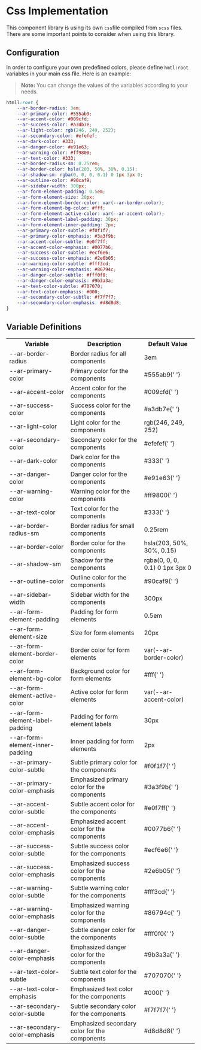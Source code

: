 
<Meta title="Welcome/Css" />

# Css Implementation

This component library is using its own `css`file compiled from `scss` files. There are some important points to consider when using this library.

## Configuration

In order to configure your own predefined colors, please define `hmtl:root` variables in your main css file. Here is an example:

> **Note:** You can change the values of the variables according to your needs.

```css
htmll:root {
	--ar-border-radius: 3em;
	--ar-primary-color: #555ab9;
	--ar-accent-color: #009cfd;
	--ar-success-color: #a3db7e;
	--ar-light-color: rgb(246, 249, 252);
	--ar-secondary-color: #efefef;
	--ar-dark-color: #333;
	--ar-danger-color: #e91e63;
	--ar-warning-color: #ff9800;
	--ar-text-color: #333;
	--ar-border-radius-sm: 0.25rem;
	--ar-border-color: hsla(203, 50%, 30%, 0.15);
	--ar-shadow-sm: rgba(0, 0, 0, 0.1) 0 1px 3px 0;
	--ar-outline-color: #90caf9;
	--ar-sidebar-width: 300px;
	--ar-form-element-padding: 0.5em;
	--ar-form-element-size: 20px;
	--ar-form-element-border-color: var(--ar-border-color);
	--ar-form-element-bg-color: #fff;
	--ar-form-element-active-color: var(--ar-accent-color);
	--ar-form-element-label-padding: 30px;
	--ar-form-element-inner-padding: 2px;
	--ar-primary-color-subtle: #f0f1f7;
	--ar-primary-color-emphasis: #3a3f9b;
	--ar-accent-color-subtle: #e0f7ff;
	--ar-accent-color-emphasis: #0077b6;
	--ar-success-color-subtle: #ecf6e6;
	--ar-success-color-emphasis: #2e6b05;
	--ar-warning-color-subtle: #fff3cd;
	--ar-warning-color-emphasis: #86794c;
	--ar-danger-color-subtle: #fff0f0;
	--ar-danger-color-emphasis: #9b3a3a;
	--ar-text-color-subtle: #707070;
	--ar-text-color-emphasis: #000;
	--ar-secondary-color-subtle: #f7f7f7;
	--ar-secondary-color-emphasis: #d8d8d8;
}
```

## Variable Definitions

<table>
	<tr>
		<th>Variable</th>
		<th>Description</th>
		<th>Default Value</th>
	</tr>
	<tr>
		<td>--ar-border-radius</td>
		<td>Border radius for all components</td>
		<td>3em</td>
	</tr>
	<tr>
		<td>--ar-primary-color</td>
		<td>Primary color for the components</td>
		<td>
			<div
				style={{
					display: 'flex',
					alignItems: 'center',
					justifyContent: 'space-between'
				}}
			>
				#555ab9{' '}
				<span
					style={{
						backgroundColor: '#555ab9',
						width: '15px',
						height: '15px',
						borderRadius: '50%',
						display: 'inline-block'
					}}
				></span>
			</div>
		</td>
	</tr>
	<tr>
		<td>--ar-accent-color</td>
		<td>Accent color for the components</td>
		<td>
			<div
				style={{
					display: 'flex',
					alignItems: 'center',
					justifyContent: 'space-between'
				}}
			>
				#009cfd{' '}
				<span
					style={{
						backgroundColor: '#009cfd',
						width: '15px',
						height: '15px',
						borderRadius: '50%',
						display: 'inline-block'
					}}
				></span>
			</div>
		</td>
	</tr>
	<tr>
		<td>--ar-success-color</td>
		<td>Success color for the components</td>
		<td>
			<div
				style={{
					display: 'flex',
					alignItems: 'center',
					justifyContent: 'space-between'
				}}
			>
				#a3db7e{' '}
				<span
					style={{
						backgroundColor: '#a3db7e',
						width: '15px',
						height: '15px',
						borderRadius: '50%',
						display: 'inline-block'
					}}
				></span>
			</div>
		</td>
	</tr>
	<tr>
		<td>--ar-light-color</td>
		<td>Light color for the components</td>
		<td>rgb(246, 249, 252)</td>
	</tr>
	<tr>
		<td>--ar-secondary-color</td>
		<td>Secondary color for the components</td>
		<td>
			<div
				style={{
					display: 'flex',
					alignItems: 'center',
					justifyContent: 'space-between'
				}}
			>
				#efefef{' '}
				<span
					style={{
						backgroundColor: '#efefef',
						width: '15px',
						height: '15px',
						borderRadius: '50%',
						display: 'inline-block'
					}}
				></span>
			</div>
		</td>
	</tr>
	<tr>
		<td>--ar-dark-color</td>
		<td>Dark color for the components</td>
		<td>
			<div
				style={{
					display: 'flex',
					alignItems: 'center',
					justifyContent: 'space-between'
				}}
			>
				#333{' '}
				<span
					style={{
						backgroundColor: '#333',
						width: '15px',
						height: '15px',
						borderRadius: '50%',
						display: 'inline-block'
					}}
				></span>
			</div>
		</td>
	</tr>
	<tr>
		<td>--ar-danger-color</td>
		<td>Danger color for the components</td>
		<td>
			<div
				style={{
					display: 'flex',
					alignItems: 'center',
					justifyContent: 'space-between'
				}}
			>
				#e91e63{' '}
				<span
					style={{
						backgroundColor: '#e91e63',
						width: '15px',
						height: '15px',
						borderRadius: '50%',
						display: 'inline-block'
					}}
				></span>
			</div>
		</td>
	</tr>
	<tr>
		<td>--ar-warning-color</td>
		<td>Warning color for the components</td>
		<td>
			<div
				style={{
					display: 'flex',
					alignItems: 'center',
					justifyContent: 'space-between'
				}}
			>
				#ff9800{' '}
				<span
					style={{
						backgroundColor: '#ff9800',
						width: '15px',
						height: '15px',
						borderRadius: '50%',
						display: 'inline-block'
					}}
				></span>
			</div>
		</td>
	</tr>
	<tr>
		<td>--ar-text-color</td>
		<td>Text color for the components</td>
		<td>
			<div
				style={{
					display: 'flex',
					alignItems: 'center',
					justifyContent: 'space-between'
				}}
			>
				#333{' '}
				<span
					style={{
						backgroundColor: '#333',
						width: '15px',
						height: '15px',
						borderRadius: '50%',
						display: 'inline-block'
					}}
				></span>
			</div>
		</td>
	</tr>
	<tr>
		<td>--ar-border-radius-sm</td>
		<td>Border radius for small components</td>
		<td>0.25rem</td>
	</tr>
	<tr>
		<td>--ar-border-color</td>
		<td>Border color for the components</td>
		<td>hsla(203, 50%, 30%, 0.15)</td>
	</tr>
	<tr>
		<td>--ar-shadow-sm</td>
		<td>Shadow for the components</td>
		<td>rgba(0, 0, 0, 0.1) 0 1px 3px 0</td>
	</tr>
	<tr>
		<td>--ar-outline-color</td>
		<td>Outline color for the components</td>
		<td>
			<div
				style={{
					display: 'flex',
					alignItems: 'center',
					justifyContent: 'space-between'
				}}
			>
				#90caf9{' '}
				<span
					style={{
						backgroundColor: '#90caf9',
						width: '15px',
						height: '15px',
						borderRadius: '50%',
						display: 'inline-block'
					}}
				></span>
			</div>
		</td>
	</tr>
	<tr>
		<td>--ar-sidebar-width</td>
		<td>Sidebar width for the components</td>
		<td>300px</td>
	</tr>
	<tr>
		<td>--ar-form-element-padding</td>
		<td>Padding for form elements</td>
		<td>0.5em</td>
	</tr>
	<tr>
		<td>--ar-form-element-size</td>
		<td>Size for form elements</td>
		<td>20px</td>
	</tr>
	<tr>
		<td>--ar-form-element-border-color</td>
		<td>Border color for form elements</td>
		<td>var(--ar-border-color)</td>
	</tr>
	<tr>
		<td>--ar-form-element-bg-color</td>
		<td>Background color for form elements</td>
		<td>
			<div
				style={{
					display: 'flex',
					alignItems: 'center',
					justifyContent: 'space-between'
				}}
			>
				#fff{' '}
				<span
					style={{
						backgroundColor: '#fff',
						width: '15px',
						height: '15px',
						borderRadius: '50%',
						display: 'inline-block'
					}}
				></span>
			</div>
		</td>
	</tr>
	<tr>
		<td>--ar-form-element-active-color</td>
		<td>Active color for form elements</td>
		<td>var(--ar-accent-color)</td>
	</tr>
	<tr>
		<td>--ar-form-element-label-padding</td>
		<td>Padding for form element labels</td>
		<td>30px</td>
	</tr>
	<tr>
		<td>--ar-form-element-inner-padding</td>
		<td>Inner padding for form elements</td>
		<td>2px</td>
	</tr>
	<tr>
		<td>--ar-primary-color-subtle</td>
		<td>Subtle primary color for the components</td>
		<td>
			<div
				style={{
					display: 'flex',
					alignItems: 'center',
					justifyContent: 'space-between'
				}}
			>
				#f0f1f7{' '}
				<span
					style={{
						backgroundColor: '#f0f1f7',
						width: '15px',
						height: '15px',
						borderRadius: '50%',
						display: 'inline-block'
					}}
				></span>
			</div>
		</td>
	</tr>
	<tr>
		<td>--ar-primary-color-emphasis</td>
		<td>Emphasized primary color for the components</td>
		<td>
			<div
				style={{
					display: 'flex',
					alignItems: 'center',
					justifyContent: 'space-between'
				}}
			>
				#3a3f9b{' '}
				<span
					style={{
						backgroundColor: '#3a3f9b',
						width: '15px',
						height: '15px',
						borderRadius: '50%',
						display: 'inline-block'
					}}
				></span>
			</div>
		</td>
	</tr>
	<tr>
		<td>--ar-accent-color-subtle</td>
		<td>Subtle accent color for the components</td>
		<td>
			<div
				style={{
					display: 'flex',
					alignItems: 'center',
					justifyContent: 'space-between'
				}}
			>
				#e0f7ff{' '}
				<span
					style={{
						backgroundColor: '#e0f7ff',
						width: '15px',
						height: '15px',
						borderRadius: '50%',
						display: 'inline-block'
					}}
				></span>
			</div>
		</td>
	</tr>
	<tr>
		<td>--ar-accent-color-emphasis</td>
		<td>Emphasized accent color for the components</td>
		<td>
			<div
				style={{
					display: 'flex',
					alignItems: 'center',
					justifyContent: 'space-between'
				}}
			>
				#0077b6{' '}
				<span
					style={{
						backgroundColor: '#0077b6',
						width: '15px',
						height: '15px',
						borderRadius: '50%',
						display: 'inline-block'
					}}
				></span>
			</div>
		</td>
	</tr>
	<tr>
		<td>--ar-success-color-subtle</td>
		<td>Subtle success color for the components</td>
		<td>
			<div
				style={{
					display: 'flex',
					alignItems: 'center',
					justifyContent: 'space-between'
				}}
			>
				#ecf6e6{' '}
				<span
					style={{
						backgroundColor: '#ecf6e6',
						width: '15px',
						height: '15px',
						borderRadius: '50%',
						display: 'inline-block'
					}}
				></span>
			</div>
		</td>
	</tr>
	<tr>
		<td>--ar-success-color-emphasis</td>
		<td>Emphasized success color for the components</td>
		<td>
			<div
				style={{
					display: 'flex',
					alignItems: 'center',
					justifyContent: 'space-between'
				}}
			>
				#2e6b05{' '}
				<span
					style={{
						backgroundColor: '#2e6b05',
						width: '15px',
						height: '15px',
						borderRadius: '50%',
						display: 'inline-block'
					}}
				></span>
			</div>
		</td>
	</tr>
	<tr>
		<td>--ar-warning-color-subtle</td>
		<td>Subtle warning color for the components</td>
		<td>
			<div
				style={{
					display: 'flex',
					alignItems: 'center',
					justifyContent: 'space-between'
				}}
			>
				#fff3cd{' '}
				<span
					style={{
						backgroundColor: '#fff3cd',
						width: '15px',
						height: '15px',
						borderRadius: '50%',
						display: 'inline-block'
					}}
				></span>
			</div>
		</td>
	</tr>
	<tr>
		<td>--ar-warning-color-emphasis</td>
		<td>Emphasized warning color for the components</td>
		<td>
			<div
				style={{
					display: 'flex',
					alignItems: 'center',
					justifyContent: 'space-between'
				}}
			>
				#86794c{' '}
				<span
					style={{
						backgroundColor: '#86794c',
						width: '15px',
						height: '15px',
						borderRadius: '50%',
						display: 'inline-block'
					}}
				></span>
			</div>
		</td>
	</tr>
	<tr>
		<td>--ar-danger-color-subtle</td>
		<td>Subtle danger color for the components</td>
		<td>
			<div
				style={{
					display: 'flex',
					alignItems: 'center',
					justifyContent: 'space-between'
				}}
			>
				#fff0f0{' '}
				<span
					style={{
						backgroundColor: '#fff0f0',
						width: '15px',
						height: '15px',
						borderRadius: '50%',
						display: 'inline-block'
					}}
				></span>
			</div>
		</td>
	</tr>
	<tr>
		<td>--ar-danger-color-emphasis</td>
		<td>Emphasized danger color for the components</td>
		<td>
			<div
				style={{
					display: 'flex',
					alignItems: 'center',
					justifyContent: 'space-between'
				}}
			>
				#9b3a3a{' '}
				<span
					style={{
						backgroundColor: '#9b3a3a',
						width: '15px',
						height: '15px',
						borderRadius: '50%',
						display: 'inline-block'
					}}
				></span>
			</div>
		</td>
	</tr>
	<tr>
		<td>--ar-text-color-subtle</td>
		<td>Subtle text color for the components</td>
		<td>
			<div
				style={{
					display: 'flex',
					alignItems: 'center',
					justifyContent: 'space-between'
				}}
			>
				#707070{' '}
				<span
					style={{
						backgroundColor: '#707070',
						width: '15px',
						height: '15px',
						borderRadius: '50%',
						display: 'inline-block'
					}}
				></span>
			</div>
		</td>
	</tr>
	<tr>
		<td>--ar-text-color-emphasis</td>
		<td>Emphasized text color for the components</td>
		<td>
			<div
				style={{
					display: 'flex',
					alignItems: 'center',
					justifyContent: 'space-between'
				}}
			>
				#000{' '}
				<span
					style={{
						backgroundColor: '#000',
						width: '15px',
						height: '15px',
						borderRadius: '50%',
						display: 'inline-block'
					}}
				></span>
			</div>
		</td>
	</tr>
	<tr>
		<td>--ar-secondary-color-subtle</td>
		<td>Subtle secondary color for the components</td>
		<td>
			<div
				style={{
					display: 'flex',
					alignItems: 'center',
					justifyContent: 'space-between'
				}}
			>
				#f7f7f7{' '}
				<span
					style={{
						backgroundColor: '#f7f7f7',
						width: '15px',
						height: '15px',
						borderRadius: '50%',
						display: 'inline-block'
					}}
				></span>
			</div>
		</td>
	</tr>
	<tr>
		<td>--ar-secondary-color-emphasis</td>
		<td>Emphasized secondary color for the components</td>
		<td>
			<div
				style={{
					display: 'flex',
					alignItems: 'center',
					justifyContent: 'space-between'
				}}
			>
				#d8d8d8{' '}
				<span
					style={{
						backgroundColor: '#d8d8d8',
						width: '15px',
						height: '15px',
						borderRadius: '50%',
						display: 'inline-block'
					}}
				></span>
			</div>
		</td>
	</tr>
</table>
